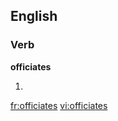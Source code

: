 
==English==

===Verb===
'''officiates'''

# {{third-person singular of|[[officiate]]}}

[[fr:officiates]]
[[vi:officiates]]